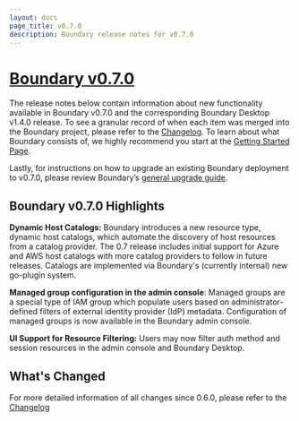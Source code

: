 ```yaml
---
layout: docs
page_title: v0.7.0
description: Boundary release notes for v0.7.0
---
```


# [Boundary v0.7.0](https://www.boundaryproject.io/downloads)

The release notes below contain information about new functionality available in Boundary v0.7.0 and the corresponding Boundary Desktop v1.4.0 release.
To see a granular record of when each item was merged into the Boundary project, please refer to the [Changelog](https://github.com/hashicorp/boundary/blob/main/CHANGELOG.md).
To learn about what Boundary consists of, we highly recommend you start at the [Getting Started Page](/docs/getting-started).

Lastly, for instructions on how to upgrade an existing Boundary deployment to v0.7.0, please review Boundary’s [general upgrade guide](https://learn.hashicorp.com/tutorials/boundary/upgrade-version).

## Boundary v0.7.0 Highlights

**Dynamic Host Catalogs:** Boundary introduces a new resource type, dynamic host catalogs, which automate the discovery of host resources from a catalog provider. The 0.7 release includes
initial support for Azure and AWS host catalogs with more catalog providers to follow in future releases. Catalogs are implemented via Boundary's (currently internal) new go-plugin system.

**Managed group configuration in the admin console**: Managed groups are a special type of IAM group which populate users based on administrator-defined filters of external identity provider (IdP) metadata.
Configuration of managed groups is now available in the Boundary admin console.

**UI Support for Resource Filtering:** Users may now filter auth method and session resources in the admin console and Boundary Desktop.

## What's Changed

For more detailed information of all changes since 0.6.0, please refer to the [Changelog](https://github.com/hashicorp/boundary/blob/main/CHANGELOG.md)
